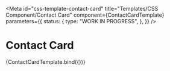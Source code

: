 <!-- @license CC0-1.0 -->


<Meta
  id="css-template-contact-card"
  title="Templates/CSS Component/Contact Card"
  component={ContactCardTemplate}
  parameters={{
    status: {
      type: "WORK IN PROGRESS",
    },
  }}
/>

# Contact Card

<Canvas>
  <Story name="Default">{ContactCardTemplate.bind({})}</Story>
</Canvas>
